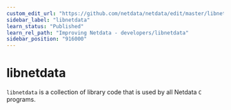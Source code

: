 ```yaml
---
custom_edit_url: "https://github.com/netdata/netdata/edit/master/libnetdata/README.md"
sidebar_label: "libnetdata"
learn_status: "Published"
learn_rel_path: "Improving Netdata - developers/libnetdata"
sidebar_position: "916000"
---
```



# libnetdata

`libnetdata` is a collection of library code that is used by all Netdata `C` programs.


